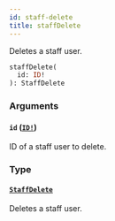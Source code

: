 ```yaml
---
id: staff-delete
title: staffDelete
---
```


Deletes a staff user.

```graphql
staffDelete(
  id: ID!
): StaffDelete

```

### Arguments

#### `id` ([`ID!`](/developer/api-reference/scalars/id.mdx))

ID of a staff user to delete.

### Type

#### [`StaffDelete`](/developer/api-reference/objects/staff-delete.mdx)

Deletes a staff user.
